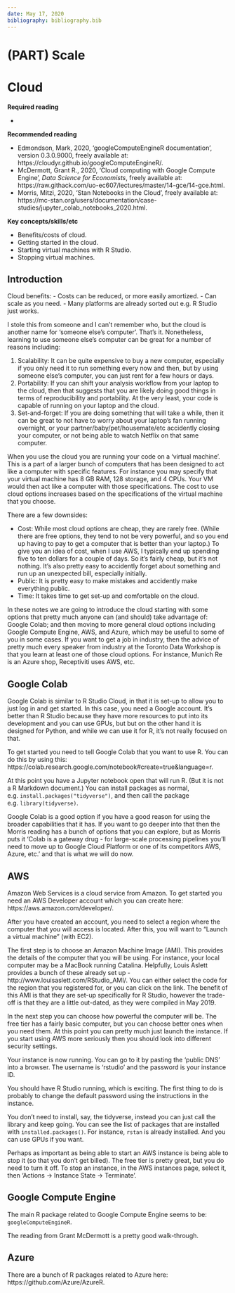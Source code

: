 ```yaml
---
date: May 17, 2020
bibliography: bibliography.bib
---
```


# (PART) Scale {-}

# Cloud

**Required reading**

- 

**Recommended reading**

- Edmondson, Mark, 2020, 'googleComputeEngineR documentation', version 0.3.0.9000, freely available at: https://cloudyr.github.io/googleComputeEngineR/.
- McDermott, Grant R., 2020, 'Cloud computing with Google Compute Engine', *Data Science for Economists*, freely available at: https://raw.githack.com/uo-ec607/lectures/master/14-gce/14-gce.html.
- Morris, Mitzi, 2020, 'Stan Notebooks in the Cloud', freely available at: https://mc-stan.org/users/documentation/case-studies/jupyter_colab_notebooks_2020.html.

**Key concepts/skills/etc**

- Benefits/costs of cloud.
- Getting started in the cloud.
- Starting virtual machines with R Studio.
- Stopping virtual machines.





## Introduction

Cloud benefits:
- Costs can be reduced, or more easily amortized.
- Can scale as you need.
- Many platforms are already sorted out e.g. R Studio just works.


I stole this from someone and I can't remember who, but the cloud is another name for 'someone else's computer'. That's it. Nonetheless, learning to use someone else's computer can be great for a number of reasons including:

1) Scalability: It can be quite expensive to buy a new computer, especially if you only need it to run something every now and then, but by using someone else's computer, you can just rent for a few hours or days. 
2) Portability: If you can shift your analysis workflow from your laptop to the cloud, then that suggests that you are likely doing good things in terms of reproducibility and portability. At the very least, your code is capable of running on your laptop and the cloud.
3) Set-and-forget: If you are doing something that will take a while, then it can be great to not have to worry about your laptop's fan running overnight, or your partner/baby/pet/housemate/etc accidently closing your computer, or not being able to watch Netflix on that same computer. 

When you use the cloud you are running your code on a 'virtual machine'. This is a part of a larger bunch of computers that has been designed to act like a computer with specific features. For instance you may specify that your virtual machine has 8 GB RAM, 128 storage, and 4 CPUs. Your VM would then act like a computer with those specifications. The cost to use cloud options increases based on the specifications of the virtual machine that you choose.

There are a few downsides:

- Cost: While most cloud options are cheap, they are rarely free. (While there are free options, they tend to not be very powerful, and so you end up having to pay to get a computer that is better than your laptop.) To give you an idea of cost, when I use AWS, I typically end up spending five to ten dollars for a couple of days. So it's fairly cheap, but it's not nothing. It's also pretty easy to accidently forget about something and run up an unexpected bill, especially initially. 
- Public: It is pretty easy to make mistakes and accidently make everything public.
- Time: It takes time to get set-up and comfortable on the cloud.

In these notes we are going to introduce the cloud starting with some options that pretty much anyone can (and should) take advantage of: Google Colab; and then moving to more general cloud options including Google Compute Engine, AWS, and Azure, which may be useful to some of you in some cases. If you want to get a job in industry, then the advice of pretty much every speaker from industry at the Toronto Data Workshop is that you learn at least one of those cloud options. For instance, Munich Re is an Azure shop, Receptiviti uses AWS, etc.




## Google Colab

Google Colab is similar to R Studio Cloud, in that it is set-up to allow you to just log in and get started. In this case, you need a Google account. It's better than R Studio because they have more resources to put into its development and you can use GPUs, but but on the other hand it is designed for Python, and while we can use it for R, it's not really focused on that.

To get started you need to tell Google Colab that you want to use R. You can do this by using this: https://colab.research.google.com/notebook#create=true&language=r.

At this point you have a Jupyter notebook open that will run R. (But it is not a R Markdown document.) You can install packages as normal, e.g. `install.packages("tidyverse")`, and then call the package e.g. `library(tidyverse)`.

Google Colab is a good option if you have a good reason for using the broader capabilities that it has. If you want to go deeper into that then the Morris reading has a bunch of options that you can explore, but as Morris puts it 'Colab is a gateway drug - for large-scale processing pipelines you'll need to move up to Google Cloud Platform or one of its competitors AWS, Azure, etc.' and that is what we will do now.



## AWS

Amazon Web Services is a cloud service from Amazon. To get started you need an AWS Developer account which you can create here: https://aws.amazon.com/developer/.

After you have created an account, you need to select a region where the computer that you will access is located. After this, you will want to "Launch a virtual machine" (with EC2). 

The first step is to choose an Amazon Machine Image (AMI). This provides the details of the computer that you will be using. For instance, your local computer may be a MacBook running Catalina. Helpfully, Louis Aslett provides a bunch of these already set up - http://www.louisaslett.com/RStudio_AMI/. You can either select the code for the region that you registered for, or you can click on the link. The benefit of this AMI is that they are set-up specifically for R Studio, however the trade-off is that they are a little out-dated, as they were compiled in May 2019.

In the next step you can choose how powerful the computer will be. The free tier has a fairly basic computer, but you can choose better ones when you need them. At this point you can pretty much just launch the instance. If you start using AWS more seriously then you should look into different security settings.

Your instance is now running. You can go to it by pasting the 'public DNS' into a browser. The username is 'rstudio' and the password is your instance ID.

You should have R Studio running, which is exciting. The first thing to do is probably to change the default password using the instructions in the instance.

You don't need to install, say, the tidyverse, instead you can just call the library and keep going. You can see the list of packages that are installed with `installed.packages()`. For instance, `rstan` is already installed. And you can use GPUs if you want.

Perhaps as important as being able to start an AWS instance is being able to stop it (so that you don't get billed). The free tier is pretty great, but you do need to turn it off. To stop an instance, in the AWS instances page, select it, then 'Actions -> Instance State -> Terminate'.




## Google Compute Engine

The main R package related to Google Compute Engine seems to be: `googleComputeEngineR`.

The reading from Grant McDermott is a pretty good walk-through. 


## Azure

There are a bunch of R packages related to Azure here: https://github.com/Azure/AzureR.

